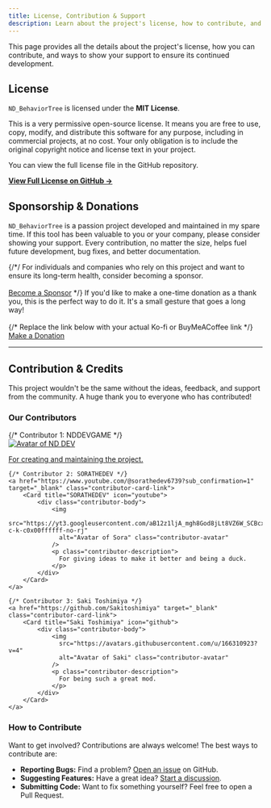 ```yaml
---
title: License, Contribution & Support
description: Learn about the project's license, how to contribute, and ways to support its development.
---
```


This page provides all the details about the project's license, how you can contribute, and ways to show your support to ensure its continued development.

## License

`ND_BehaviorTree` is licensed under the **MIT License**.

<Aside type="note">
This is a very permissive open-source license. It means you are free to use, copy, modify, and distribute this software for any purpose, including in commercial projects, at no cost. Your only obligation is to include the original copyright notice and license text in your project.
</Aside>

You can view the full license file in the GitHub repository.

[**View Full License on GitHub →**](https://github.com/NDDEVVlog/ND_BehaviorTree/blob/main/LICENSE)

## Sponsorship & Donations

`ND_BehaviorTree` is a passion project developed and maintained in my spare time. If this tool has been valuable to you or your company, please consider showing your support. Every contribution, no matter the size, helps fuel future development, bug fixes, and better documentation.

<CardGrid>
    {/*<Card title="Sponsor on GitHub" icon="heart">/
        For individuals and companies who rely on this project and want to ensure its long-term health, consider becoming a sponsor. 
        <br/><br/>
        <a href="https://github.com/sponsors/NDDEVVlog" target="_blank" class="sl-button">Become a Sponsor</a>
    </Card>*/}
    <Card title="Buy Me a Coffee" icon="seti:favicon">
        If you'd like to make a one-time donation as a thank you, this is the perfect way to do it. It's a small gesture that goes a long way!
        <br/><br/>
        {/* Replace the link below with your actual Ko-fi or BuyMeACoffee link */}
        <a href="https://ko-fi.com/nddevgame" target="_blank" class="sl-button sl-button--secondary">Make a Donation</a>
    </Card>
</CardGrid>

---

## Contribution & Credits

This project wouldn't be the same without the ideas, feedback, and support from the community. A huge thank you to everyone who has contributed!

### Our Contributors

<CardGrid>
    {/* Contributor 1: NDDEVGAME */}
    <a href="https://github.com/NDDEVVlog" target="_blank" class="contributor-card-link">
        <Card title="NDDEVGAME" icon="github">
            <div class="contributor-body">
                <img 
                  src="https://avatars.githubusercontent.com/u/111946313?v=4" 
                  alt="Avatar of ND DEV" class="contributor-avatar" 
                />
                <p class="contributor-description">
                  For creating and maintaining the project.
                </p>
            </div>
        </Card>
    </a>
    
    {/* Contributor 2: SORATHEDEV */}
    <a href="https://www.youtube.com/@sorathedev6739?sub_confirmation=1" target="_blank" class="contributor-card-link">
        <Card title="SORATHEDEV" icon="youtube">
            <div class="contributor-body">
                <img 
                  src="https://yt3.googleusercontent.com/aB12z1ljA_mgh8God8jLt8VZ6W_SCBcxZ4_0ctOogUyaE4WgPXHo2BjgV9ZbV6frEppP6QCS=s160-c-k-c0x00ffffff-no-rj" 
                  alt="Avatar of Sora" class="contributor-avatar" 
                />
                <p class="contributor-description">
                  For giving ideas to make it better and being a duck.
                </p>
            </div>
        </Card>
    </a>

    {/* Contributor 3: Saki Toshimiya */}
    <a href="https://github.com/Sakitoshimiya" target="_blank" class="contributor-card-link">
        <Card title="Saki Toshimiya" icon="github">
            <div class="contributor-body">
                <img 
                  src="https://avatars.githubusercontent.com/u/166310923?v=4" 
                  alt="Avatar of Saki" class="contributor-avatar" 
                />
                <p class="contributor-description">
                  For being such a great mod.
                </p>
            </div>
        </Card>
    </a>
</CardGrid>

### How to Contribute

Want to get involved? Contributions are always welcome! The best ways to contribute are:
-   **Reporting Bugs:** Find a problem? [Open an issue](https://github.com/NDDEVVlog/ND_BehaviorTree/issues) on GitHub.
-   **Suggesting Features:** Have a great idea? [Start a discussion](https://github.com/NDDEVVlog/ND_BehaviorTree/discussions).
-   **Submitting Code:** Want to fix something yourself? Feel free to open a Pull Request.
